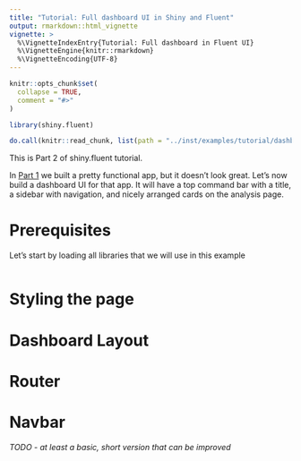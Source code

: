 ```yaml
---
title: "Tutorial: Full dashboard UI in Shiny and Fluent"
output: rmarkdown::html_vignette
vignette: >
  %\VignetteIndexEntry{Tutorial: Full dashboard in Fluent UI}
  %\VignetteEngine{knitr::rmarkdown}
  %\VignetteEncoding{UTF-8}
---
```


```r
knitr::opts_chunk$set(
  collapse = TRUE,
  comment = "#>"
)
```

```r
library(shiny.fluent)
```

```r
do.call(knitr::read_chunk, list(path = "../inst/examples/tutorial/dashboard_layout.R"))
```

This is Part 2 of shiny.fluent tutorial.

In [Part 1](../articles/shiny-fluent.html) we built a pretty functional app, but it doesn't look great. Let's now build a dashboard UI for that app. It will have a top command bar with a title, a sidebar with navigation, and nicely arranged cards on the analysis page.

# Prerequisites

Let's start by loading all libraries that we will use in this example

```r
```

# Styling the page

# Dashboard Layout

# Router

# Navbar


*TODO - at least a basic, short version that can be improved*